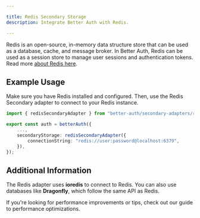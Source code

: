 ```yaml
---

title: Redis Secondary Storage
description: Integrate Better Auth with Redis.

---
```


Redis is an open-source, in-memory data structure store that can be used as a database, cache, and message broker.
In Better Auth, Redis can be used as a session store to manage user sessions and authentication tokens.
Read more [about Redis here](https://redis.io/).

## Example Usage

Make sure you have Redis installed and configured.
Then, use the Redis Secondary adapter to connect to your Redis instance.

```ts title="auth.ts"
import { redisSecondaryAdapter } from "better-auth/secondary-adapters/redis";

export const auth = betterAuth({
    ...,
    secondaryStorage: redisSecondaryAdapter({
        connectionString: "redis://user:password@localhost:6379",
    }),
});
```

## Additional Information

The Redis adapter uses **ioredis** to connect to Redis.
You can also use databases like **Dragonfly**, which follow the same API as Redis.

If you're looking for performance improvements or tips, check out our guide to <Link href="/docs/guides/optimizing-for-performance">performance optimizations</Link>.